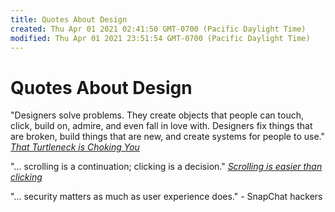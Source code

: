 ```yaml
---
title: Quotes About Design
created: Thu Apr 01 2021 02:41:50 GMT-0700 (Pacific Daylight Time)
modified: Thu Apr 01 2021 23:51:54 GMT-0700 (Pacific Daylight Time)
---
```

# Quotes About Design

"Designers solve problems. They create objects that people can touch, click, build on, admire, and even fall in love with. Designers fix things that are broken, build things that are new, and create systems for people to use."
_[That Turtleneck is Choking You](https://medium.com/p/111767ddd8a8)_

"... scrolling is a continuation; clicking is a decision."
_[Scrolling is easier than clicking](http://bokardo.com/archives/scrolling-easier-clicking/)_

"... security matters as much as user experience does." - SnapChat hackers

